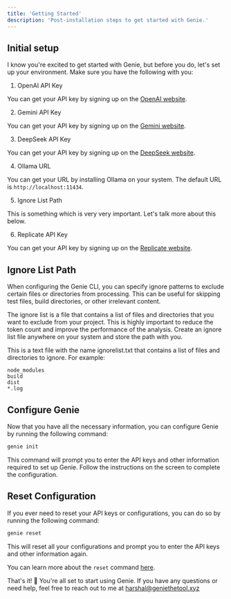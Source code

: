 ```yaml
---
title: 'Getting Started'
description: 'Post-installation steps to get started with Genie.'
---
```


## Initial setup

I know you're excited to get started with Genie, but before you do, let's set up your environment. Make sure you have the following with you:

1. OpenAI API Key 

You can get your API key by signing up on the [OpenAI website](https://platform.openai.com/signup).

2. Gemini API Key

You can get your API key by signing up on the [Gemini website](https://aistudio.google.com/app/apikey).

3. DeepSeek API Key

You can get your API key by signing up on the [DeepSeek website](https://platform.deepseek.com/api_keys).

4. Ollama URL

You can get your URL by installing Ollama on your system. The default URL is `http://localhost:11434`.

5. Ignore List Path

This is something which is very very important. Let's talk more about this below.

6. Replicate API Key

You can get your API key by signing up on the [Replicate website](https://replicate.com/).

## Ignore List Path

When configuring the Genie CLI, you can specify ignore patterns to exclude certain files or directories from processing. This can be useful for skipping test files, build directories, or other irrelevant content.

The ignore list is a file that contains a list of files and directories that you want to exclude from your project. This is highly important to reduce the token count and improve the performance of the analysis. Create an ignore list file anywhere on your system and store the path with you.

This is a text file with the name ignorelist.txt that contains a list of files and directories to ignore. For example:

```plaintext
node_modules
build
dist
*.log
```

## Configure Genie

Now that you have all the necessary information, you can configure Genie by running the following command:

```bash
genie init
```

This command will prompt you to enter the API keys and other information required to set up Genie. Follow the instructions on the screen to complete the configuration.

## Reset Configuration

If you ever need to reset your API keys or configurations, you can do so by running the following command:

```bash
genie reset
```

This will reset all your configurations and prompt you to enter the API keys and other information again.

You can learn more about the `reset` command [here](/commands/reset).

That's it! 🎉 You're all set to start using Genie. If you have any questions or need help, feel free to reach out to me at [harshal@geniethetool.xyz](mailto:harshal@geniethetool.xyz)


